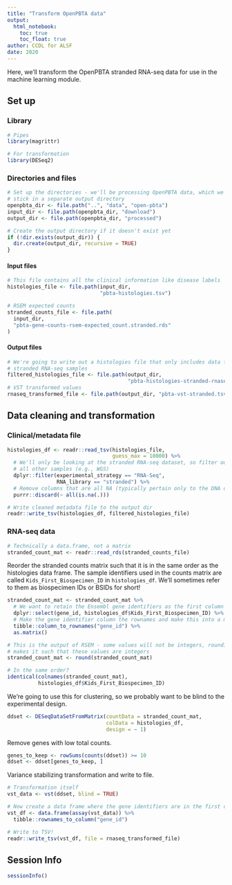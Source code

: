 ```yaml
---
title: "Transform OpenPBTA data"
output: 
  html_notebook:
    toc: true
    toc_float: true
author: CCDL for ALSF
date: 2020
---
```


Here, we'll transform the OpenPBTA stranded RNA-seq data for use in the machine learning module.

## Set up

### Library

```r
# Pipes
library(magrittr)

# For transformation
library(DESeq2)
```

### Directories and files

```r
# Set up the directories - we'll be processing OpenPBTA data, which we'll
# stick in a separate output directory 
openpbta_dir <- file.path("..", "data", "open-pbta")
input_dir <- file.path(openpbta_dir, "download")
output_dir <- file.path(openpbta_dir, "processed")

# Create the output directory if it doesn't exist yet 
if (!dir.exists(output_dir)) {
  dir.create(output_dir, recursive = TRUE)
}
```

#### Input files

```r
# This file contains all the clinical information like disease labels
histologies_file <- file.path(input_dir, 
                              "pbta-histologies.tsv")

# RSEM expected counts
stranded_counts_file <- file.path(
  input_dir, 
  "pbta-gene-counts-rsem-expected_count.stranded.rds"
)
```

#### Output files

```r
# We're going to write out a histologies file that only includes data for the
# stranded RNA-seq samples
filtered_histologies_file <- file.path(output_dir, 
                                       "pbta-histologies-stranded-rnaseq.tsv")
# VST transformed values
rnaseq_transformed_file <- file.path(output_dir, "pbta-vst-stranded.tsv")
```

## Data cleaning and transformation

### Clinical/metadata file

```r
histologies_df <- readr::read_tsv(histologies_file,
                                  guess_max = 10000) %>%
  # We'll only be looking at the stranded RNA-seq dataset, so filter out
  # all other samples (e.g., WGS)
  dplyr::filter(experimental_strategy == "RNA-Seq",
                RNA_library == "stranded") %>%
  # Remove columns that are all NA (typically pertain only to the DNA data)
  purrr::discard(~ all(is.na(.)))

# Write cleaned metadata file to the output dir
readr::write_tsv(histologies_df, filtered_histologies_file)
```

### RNA-seq data

```r
# Technically a data.frame, not a matrix
stranded_count_mat <- readr::read_rds(stranded_counts_file)
```

Reorder the stranded counts matrix such that it is in the same order as the histologies data frame.
The sample identifiers used in the counts matrix are called `Kids_First_Biospecimen_ID` in `histologies_df`.
We'll sometimes refer to them as biospecimen IDs or BSIDs for short!

```r
stranded_count_mat <- stranded_count_mat %>%
  # We want to retain the Ensembl gene identifiers as the first column
  dplyr::select(gene_id, histologies_df$Kids_First_Biospecimen_ID) %>%
  # Make the gene identifier column the rownames and make this into a matrix
  tibble::column_to_rownames("gene_id") %>%
  as.matrix()

# This is the output of RSEM - some values will not be integers, rounding this
# makes it such that these values are integers
stranded_count_mat <- round(stranded_count_mat)
```

```r
# In the same order?
identical(colnames(stranded_count_mat), 
          histologies_df$Kids_First_Biospecimen_ID)
```

We're going to use this for clustering, so we probably want to be blind to the experimental design.

```r
ddset <- DESeqDataSetFromMatrix(countData = stranded_count_mat,
                                colData = histologies_df,
                                design = ~ 1)
```

Remove genes with low total counts.

```r
genes_to_keep <- rowSums(counts(ddset)) >= 10
ddset <- ddset[genes_to_keep, ]
```

Variance stabilizing transformation and write to file.

```r
# Transformation itself
vst_data <- vst(ddset, blind = TRUE)

# Now create a data frame where the gene identifiers are in the first column
vst_df <- data.frame(assay(vst_data)) %>%
  tibble::rownames_to_column("gene_id")

# Write to TSV!
readr::write_tsv(vst_df, file = rnaseq_transformed_file)
```

## Session Info

```r
sessionInfo()
```


